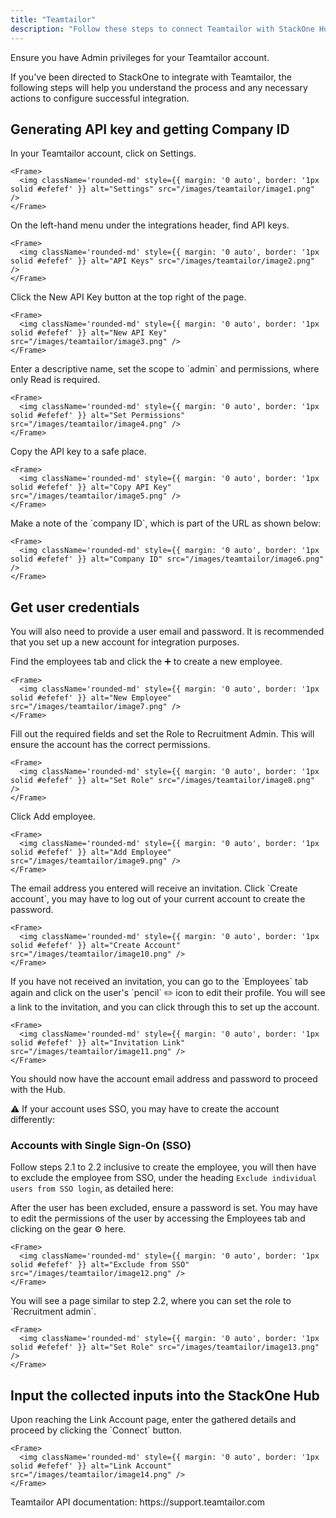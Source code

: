 ```yaml
---
title: "Teamtailor"
description: "Follow these steps to connect Teamtailor with StackOne Hub successfully."
---
```



<Warning>
  Ensure you have Admin privileges for your Teamtailor account.
</Warning>

If you've been directed to StackOne to integrate with Teamtailor, the following steps will help you understand the process and any necessary actions to configure successful integration.

## Generating API key and getting Company ID

<Steps>
  <Step title="Navigate to Settings">
    In your Teamtailor account, click on Settings.

    <Frame>
      <img className='rounded-md' style={{ margin: '0 auto', border: '1px solid #efefef' }} alt="Settings" src="/images/teamtailor/image1.png" />
    </Frame>
  </Step>

  <Step title="Find API Keys">
    On the left-hand menu under the integrations header, find API keys.

    <Frame>
      <img className='rounded-md' style={{ margin: '0 auto', border: '1px solid #efefef' }} alt="API Keys" src="/images/teamtailor/image2.png" />
    </Frame>
  </Step>

  <Step title="Create a New API Key">
    Click the New API Key button at the top right of the page.

    <Frame>
      <img className='rounded-md' style={{ margin: '0 auto', border: '1px solid #efefef' }} alt="New API Key" src="/images/teamtailor/image3.png" />
    </Frame>
  </Step>

  <Step title="Set Name and Permissions">
    Enter a descriptive name, set the scope to `admin` and permissions, where only Read is required.

    <Frame>
      <img className='rounded-md' style={{ margin: '0 auto', border: '1px solid #efefef' }} alt="Set Permissions" src="/images/teamtailor/image4.png" />
    </Frame>
  </Step>

  <Step title="Copy API Key">
    Copy the API key to a safe place.

    <Frame>
      <img className='rounded-md' style={{ margin: '0 auto', border: '1px solid #efefef' }} alt="Copy API Key" src="/images/teamtailor/image5.png" />
    </Frame>
  </Step>

  <Step title="Get Company ID">
    Make a note of the `company ID`, which is part of the URL as shown below:

    <Frame>
      <img className='rounded-md' style={{ margin: '0 auto', border: '1px solid #efefef' }} alt="Company ID" src="/images/teamtailor/image6.png" />
    </Frame>
  </Step>
</Steps>

## Get user credentials

You will also need to provide a user email and password. It is recommended that you set up a new account for integration purposes.

<Steps>
  <Step title="Create a New Employee">
    Find the employees tab and click the ➕ to create a new employee.

    <Frame>
      <img className='rounded-md' style={{ margin: '0 auto', border: '1px solid #efefef' }} alt="New Employee" src="/images/teamtailor/image7.png" />
    </Frame>
  </Step>

  <Step title="Fill Out Required Fields">
    Fill out the required fields and set the Role to Recruitment Admin. This will ensure the account has the correct permissions.

    <Frame>
      <img className='rounded-md' style={{ margin: '0 auto', border: '1px solid #efefef' }} alt="Set Role" src="/images/teamtailor/image8.png" />
    </Frame>
  </Step>

  <Step title="Add Employee">
    Click Add employee.

    <Frame>
      <img className='rounded-md' style={{ margin: '0 auto', border: '1px solid #efefef' }} alt="Add Employee" src="/images/teamtailor/image9.png" />
    </Frame>
  </Step>

  <Step title="Create Account">
    The email address you entered will receive an invitation. Click `Create account`, you may have to log out of your current account to create the password.

    <Frame>
      <img className='rounded-md' style={{ margin: '0 auto', border: '1px solid #efefef' }} alt="Create Account" src="/images/teamtailor/image10.png" />
    </Frame>
  </Step>

  <Step title="Find the Invitation Link">
    If you have not received an invitation, you can go to the `Employees` tab again and click on the user's `pencil` ✏️ icon to edit their profile. You will see a link to the invitation, and you can click through this to set up the account.

    <Frame>
      <img className='rounded-md' style={{ margin: '0 auto', border: '1px solid #efefef' }} alt="Invitation Link" src="/images/teamtailor/image11.png" />
    </Frame>
  </Step>

  <Step title="Get Account Email and Password">
    You should now have the account email address and password to proceed with the Hub.
  </Step>
</Steps>

⚠️ If your account uses SSO, you may have to create the account differently:

### Accounts with Single Sign-On (SSO)

Follow steps 2.1 to 2.2 inclusive to create the employee, you will then have to exclude the employee from SSO, under the heading `Exclude individual users from SSO login`, as detailed here:

<Steps>
  <Step title="Exclude from SSO">
    After the user has been excluded, ensure a password is set. You may have to edit the permissions of the user by accessing the Employees tab and clicking on the gear ⚙️ here.

    <Frame>
      <img className='rounded-md' style={{ margin: '0 auto', border: '1px solid #efefef' }} alt="Exclude from SSO" src="/images/teamtailor/image12.png" />
    </Frame>
  </Step>

  <Step title="Set Role">
    You will see a page similar to step 2.2, where you can set the role to `Recruitment admin`.

    <Frame>
      <img className='rounded-md' style={{ margin: '0 auto', border: '1px solid #efefef' }} alt="Set Role" src="/images/teamtailor/image13.png" />
    </Frame>
  </Step>
</Steps>

## Input the collected inputs into the StackOne Hub

<Steps>
  <Step title="Link Account">
    Upon reaching the Link Account page, enter the gathered details and proceed by clicking the `Connect` button.

    <Frame>
      <img className='rounded-md' style={{ margin: '0 auto', border: '1px solid #efefef' }} alt="Link Account" src="/images/teamtailor/image14.png" />
    </Frame>
  </Step>
</Steps>

<IntegrationFooter />

<Card title="Useful Links" icon="link" href="/content/components/card-group">
  Teamtailor API documentation: https://support.teamtailor.com
</Card>
